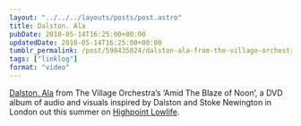 ```yaml
---
layout: "../../../layouts/posts/post.astro"
title: Dalston. Ala
pubDate: 2010-05-14T16:25:00+00:00
updatedDate: 2010-05-14T16:25:00+00:00
tumblr_permalink: /post/598435824/dalston-ala-from-the-village-orchestras-amid
tags: ["linklog"]
format: "video"
---
```



<Vimeo id="https://vimeo.com/11467858" />

[Dalston. Ala][1] from The Village Orchestra&rsquo;s &lsquo;Amid The Blaze of Noon&rsquo;, a DVD album of audio and visuals inspired by Dalston and Stoke Newington in London out this summer on [Highpoint Lowlife][2].

[1]: https://vimeo.com/11467858
[2]: http://highpointlowlife.com/
